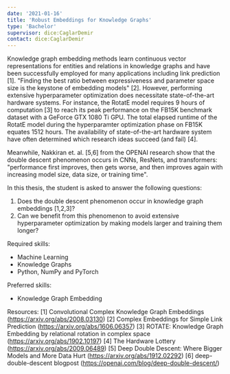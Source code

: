 ```yaml
---
date: '2021-01-16'
title: 'Robust Embeddings for Knowledge Graphs'
type: 'Bachelor'
supervisor: dice:CaglarDemir
contact: dice:CaglarDemir
---
```

Knowledge graph embedding methods learn continuous vector representations for entities and relations in knowledge graphs and have been successfully employed for many applications including link prediction [1]. "Finding the best ratio between expressiveness and parameter space size is the keystone of embedding models" [2]. However, performing extensive hyperparameter optimization does necessitate state-of-the-art hardware systems. For instance, the RotatE model requires 9 hours of computation [3] to reach its peak performance on the FB15K benchmark dataset with a GeForce GTX 1080 Ti GPU. The total elapsed runtime of the RotatE model during the hyperparamter optimization phase on FB15K equates 1512 hours. The availability of state-of-the-art hardware system have often determined which research ideas succeed (and fail) [4].

Meanwhile,  Nakkiran et. al. [5,6] from the OPENAI research show that the double descent phenomenon occurs in CNNs, ResNets, and transformers: "performance first improves, then gets worse, and then improves again with increasing model size, data size, or training time".

In this thesis, the student is asked to answer the following questions:
1. Does the double descent phenomenon occur in knowledge graph embeddings [1,2,3]?
2. Can we benefit from this phenomenon to avoid extensive hyperparameter optimization by making models larger and training them longer?

Required skills:
- Machine Learning
- Knowledge Graphs
- Python, NumPy and PyTorch

Preferred skills:
- Knowledge Graph Embedding


Resources:
[1] Convolutional Complex Knowledge Graph Embeddings (https://arxiv.org/abs/2008.03130)
[2] Complex Embeddings for Simple Link Prediction (https://arxiv.org/abs/1606.06357)
[3] ROTATE: Knowledge Graph Embedding by relational rotation in complex space (https://arxiv.org/abs/1902.10197)
[4] The Hardware Lottery (https://arxiv.org/abs/2009.06489)
[5] Deep Double Descent: Where Bigger Models and More Data Hurt (https://arxiv.org/abs/1912.02292)
[6] deep-double-descent blogpost (https://openai.com/blog/deep-double-descent/)
